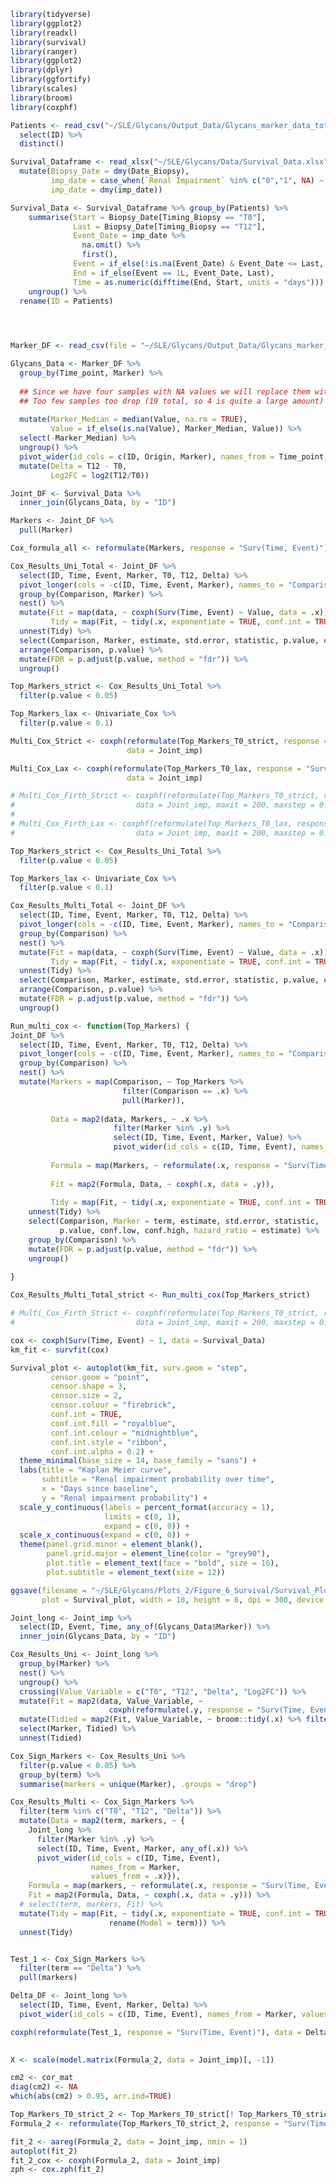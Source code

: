 ```r

library(tidyverse)
library(ggplot2)
library(readxl)
library(survival)
library(ranger)
library(ggplot2)
library(dplyr)
library(ggfortify)
library(scales)
library(broom)
library(coxphf)

```


```r

Patients <- read_csv("~/SLE/Glycans/Output_Data/Glycans_marker_data_total.csv") %>% 
  select(ID) %>% 
  distinct()

Survival_Dataframe <- read_xlsx("~/SLE/Glycans/Data/Survival_Data.xlsx") %>% 
  mutate(Biopsy_Date = dmy(Date_Biopsy), 
         imp_date = case_when(`Renal Impairment` %in% c("0","1", NA) ~ NA_character_, TRUE ~ `Renal Impairment`),
         imp_date = dmy(imp_date))

Survival_Data <- Survival_Dataframe %>% group_by(Patients) %>% 
    summarise(Start = Biopsy_Date[Timing_Biopsy == "T0"], 
              Last = Biopsy_Date[Timing_Biopsy == "T12"], 
              Event_Date = imp_date %>% 
                na.omit() %>% 
                first(),
              Event = if_else(!is.na(Event_Date) & Event_Date <= Last, 1L, 0L),
              End = if_else(Event == 1L, Event_Date, Last),
              Time = as.numeric(difftime(End, Start, units = "days"))) %>% 
    ungroup() %>% 
  rename(ID = Patients)


  
```

```r

Marker_DF <- read_csv(file = "~/SLE/Glycans/Output_Data/Glycans_marker_data_total.csv")

Glycans_Data <- Marker_DF %>%
  group_by(Time_point, Marker) %>%
  
  ## Since we have four samples with NA values we will replace them with the median value for each marker ##
  ## Too few samples too drop (19 total, so 4 is quite a large amount) ##
  
  mutate(Marker_Median = median(Value, na.rm = TRUE), 
         Value = if_else(is.na(Value), Marker_Median, Value)) %>% 
  select(-Marker_Median) %>% 
  ungroup() %>% 
  pivot_wider(id_cols = c(ID, Origin, Marker), names_from = Time_point, values_from = Value) %>% 
  mutate(Delta = T12 - T0, 
         Log2FC = log2(T12/T0))

Joint_DF <- Survival_Data %>% 
  inner_join(Glycans_Data, by = "ID")

Markers <- Joint_DF %>% 
  pull(Marker)

```

```r

Cox_formula_all <- reformulate(Markers, response = "Surv(Time, Event)")

Cox_Results_Uni_Total <- Joint_DF %>% 
  select(ID, Time, Event, Marker, T0, T12, Delta) %>% 
  pivot_longer(cols = -c(ID, Time, Event, Marker), names_to = "Comparison", values_to = "Value") %>% 
  group_by(Comparison, Marker) %>% 
  nest() %>% 
  mutate(Fit = map(data, ~ coxph(Surv(Time, Event) ~ Value, data = .x)),
         Tidy = map(Fit, ~ tidy(.x, exponentiate = TRUE, conf.int = TRUE))) %>%
  unnest(Tidy) %>%
  select(Comparison, Marker, estimate, std.error, statistic, p.value, conf.low, conf.high, hazard_ratio = estimate) %>%
  arrange(Comparison, p.value) %>% 
  mutate(FDR = p.adjust(p.value, method = "fdr")) %>% 
  ungroup() 

Top_Markers_strict <- Cox_Results_Uni_Total %>% 
  filter(p.value < 0.05) 

Top_Markers_lax <- Univariate_Cox %>% 
  filter(p.value < 0.1) 

Multi_Cox_Strict <- coxph(reformulate(Top_Markers_T0_strict, response = "Surv(Time, Event)"), 
                          data = Joint_imp)

Multi_Cox_Lax <- coxph(reformulate(Top_Markers_T0_lax, response = "Surv(Time, Event)"), 
                          data = Joint_imp)

# Multi_Cox_Firth_Strict <- coxphf(reformulate(Top_Markers_T0_strict, response = "Surv(Time, Event)"), 
#                           data = Joint_imp, maxit = 200, maxstep = 0.2)
# 
# Multi_Cox_Firth_Lax <- coxphf(reformulate(Top_Markers_T0_lax, response = "Surv(Time, Event)"), 
#                           data = Joint_imp, maxit = 200, maxstep = 0.2)

```


```r

Top_Markers_strict <- Cox_Results_Uni_Total %>% 
  filter(p.value < 0.05) 

Top_Markers_lax <- Univariate_Cox %>% 
  filter(p.value < 0.1) 

Cox_Results_Multi_Total <- Joint_DF %>% 
  select(ID, Time, Event, Marker, T0, T12, Delta) %>% 
  pivot_longer(cols = -c(ID, Time, Event, Marker), names_to = "Comparison", values_to = "Value") %>% 
  group_by(Comparison) %>% 
  nest() %>% 
  mutate(Fit = map(data, ~ coxph(Surv(Time, Event) ~ Value, data = .x)),
         Tidy = map(Fit, ~ tidy(.x, exponentiate = TRUE, conf.int = TRUE))) %>%
  unnest(Tidy) %>%
  select(Comparison, Marker, estimate, std.error, statistic, p.value, conf.low, conf.high, hazard_ratio = estimate) %>%
  arrange(Comparison, p.value) %>% 
  mutate(FDR = p.adjust(p.value, method = "fdr")) %>% 
  ungroup() 

Run_multi_cox <- function(Top_Markers) {
Joint_DF %>% 
  select(ID, Time, Event, Marker, T0, T12, Delta) %>% 
  pivot_longer(cols = -c(ID, Time, Event, Marker), names_to = "Comparison", values_to = "Value") %>% 
  group_by(Comparison) %>% 
  nest() %>% 
  mutate(Markers = map(Comparison, ~ Top_Markers %>% 
                         filter(Comparison == .x) %>% 
                         pull(Marker)), 
         
         Data = map2(data, Markers, ~ .x %>% 
                       filter(Marker %in% .y) %>% 
                       select(ID, Time, Event, Marker, Value) %>% 
                       pivot_wider(id_cols = c(ID, Time, Event), names_from = Marker, values_from = Value)), 
         
         Formula = map(Markers, ~ reformulate(.x, response = "Surv(Time, Event)")), 
         
         Fit = map2(Formula, Data, ~ coxph(.x, data = .y)), 
         
         Tidy = map(Fit, ~ tidy(.x, exponentiate = TRUE, conf.int = TRUE))) %>% 
    unnest(Tidy) %>% 
    select(Comparison, Marker = term, estimate, std.error, statistic, 
           p.value, conf.low, conf.high, hazard_ratio = estimate) %>% 
    group_by(Comparison) %>% 
    mutate(FDR = p.adjust(p.value, method = "fdr")) %>% 
    ungroup()
    
}

Cox_Results_Multi_Total_strict <- Run_multi_cox(Top_Markers_strict)

# Multi_Cox_Firth_Strict <- coxphf(reformulate(Top_Markers_T0_strict, response = "Surv(Time, Event)"), 
#                           data = Joint_imp, maxit = 200, maxstep = 0.2)

```









```r

cox <- coxph(Surv(Time, Event) ~ 1, data = Survival_Data)
km_fit <- survfit(cox)

Survival_plot <- autoplot(km_fit, surv.geom = "step", 
         censor.geom = "point", 
         censor.shape = 3, 
         censor.size = 2, 
         censor.colour = "firebrick",
         conf.int = TRUE, 
         conf.int.fill = "royalblue", 
         conf.int.colour = "midnightblue",
         conf.int.style = "ribbon", 
         conf.int.alpha = 0.2) +
  theme_minimal(base_size = 14, base_family = "sans") +
  labs(title = "Kaplan Meier curve",
       subtitle = "Renal impairment probability over time",
       x = "Days since baseline", 
       y = "Renal impairment probability") +
  scale_y_continuous(labels = percent_format(accuracy = 1),
                     limits = c(0, 1), 
                     expand = c(0, 0)) +
  scale_x_continuous(expand = c(0, 0)) +
  theme(panel.grid.minor = element_blank(),
        panel.grid.major = element_line(color = "grey90"),
        plot.title = element_text(face = "bold", size = 16),
        plot.subtitle = element_text(size = 12))

ggsave(filename = "~/SLE/Glycans/Plots_2/Figure_6_Survival/Survival_Plot_Basic.jpeg",
       plot = Survival_plot, width = 10, height = 6, dpi = 300, device = "jpeg")

```

```r


Joint_long <- Joint_imp %>% 
  select(ID, Event, Time, any_of(Glycans_Data$Marker)) %>% 
  inner_join(Glycans_Data, by = "ID")

Cox_Results_Uni <- Joint_long %>% 
  group_by(Marker) %>% 
  nest() %>% 
  ungroup() %>% 
  crossing(Value_Variable = c("T0", "T12", "Delta", "Log2FC")) %>% 
  mutate(Fit = map2(data, Value_Variable, ~ 
                      coxph(reformulate(.y, response = "Surv(Time, Event)"), data = .x))) %>% 
  mutate(Tidied = map2(Fit, Value_Variable, ~ broom::tidy(.x) %>% filter(term == .y))) %>% 
  select(Marker, Tidied) %>%
  unnest(Tidied) 

Cox_Sign_Markers <- Cox_Results_Uni %>% 
  filter(p.value < 0.05) %>% 
  group_by(term) %>% 
  summarise(markers = unique(Marker), .groups = "drop")

Cox_Results_Multi <- Cox_Sign_Markers %>% 
  filter(term %in% c("T0", "T12", "Delta")) %>%  
  mutate(Data = map2(term, markers, ~ {
    Joint_long %>%
      filter(Marker %in% .y) %>%
      select(ID, Time, Event, Marker, any_of(.x)) %>%
      pivot_wider(id_cols = c(ID, Time, Event),
                  names_from = Marker,
                  values_from = .x)}),
    Formula = map(markers, ~ reformulate(.x, response = "Surv(Time, Event)")),
    Fit = map2(Formula, Data, ~ coxph(.x, data = .y))) %>%
  # select(term, markers, Fit) %>% 
  mutate(Tidy = map(Fit, ~ tidy(.x, exponentiate = TRUE, conf.int = TRUE) %>% 
                      rename(Model = term))) %>% 
  unnest(Tidy)


Test_1 <- Cox_Sign_Markers %>% 
  filter(term == "Delta") %>% 
  pull(markers)

Delta_DF <- Joint_long %>% 
  select(ID, Time, Event, Marker, Delta) %>% 
  pivot_wider(id_cols = c(ID, Time, Event), names_from = Marker, values_from = Delta)

coxph(reformulate(Test_1, response = "Surv(Time, Event)"), data = Delta_DF)
  
```


```r

X <- scale(model.matrix(Formula_2, data = Joint_imp)[, -1])

cm2 <- cor_mat
diag(cm2) <- NA
which(abs(cm2) > 0.95, arr.ind=TRUE)

Top_Markers_T0_strict_2 <- Top_Markers_T0_strict[! Top_Markers_T0_strict %in% c("Serum_S4", "Serum_GP38", "C3_CIIIGIRMN1N2H9")]
Formula_2 <- reformulate(Top_Markers_T0_strict_2, response = "Surv(Time, Event)")

fit_2 <- aareg(Formula_2, data = Joint_imp, nmin = 1)
autoplot(fit_2)
fit_2_cox <- coxph(Formula_2, data = Joint_imp)
zph <- cox.zph(fit_2)

```


```r



```























